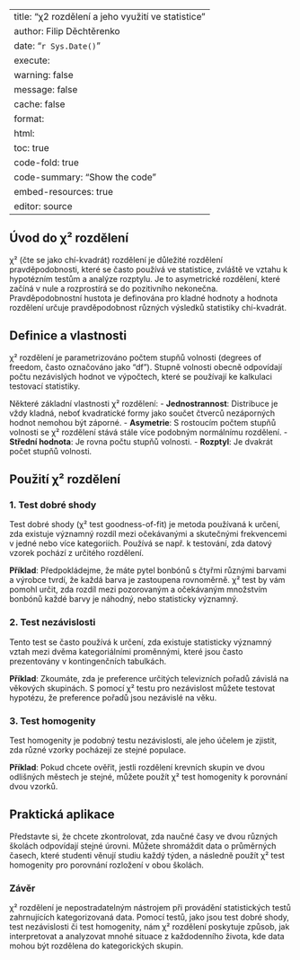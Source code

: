 
---
title: "χ2 rozdělení a jeho využití ve statistice"
author: Filip Děchtěrenko
date: "`r Sys.Date()`"
execute:
  warning: false
  message: false
  cache: false
format:
  html:
    toc: true
    code-fold: true
    code-summary: "Show the code"
    embed-resources: true
editor: source
---

## Úvod do χ² rozdělení

χ² (čte se jako chí-kvadrát) rozdělení je důležité rozdělení pravděpodobnosti, které se často používá ve statistice, zvláště ve vztahu k hypotézním testům a analýze rozptylu. Je to asymetrické rozdělení, které začíná v nule a rozprostírá se do pozitivního nekonečna. Pravděpodobnostní hustota je definována pro kladné hodnoty a hodnota rozdělení určuje pravděpodobnost různých výsledků statistiky chí-kvadrát.

## Definice a vlastnosti

χ² rozdělení je parametrizováno počtem stupňů volnosti (degrees of freedom, často označováno jako "df"). Stupně volnosti obecně odpovídají počtu nezávislých hodnot ve výpočtech, které se používají ke kalkulaci testovací statistiky.

Některé základní vlastnosti χ² rozdělení:
- **Jednostrannost**: Distribuce je vždy kladná, neboť kvadratické formy jako součet čtverců nezáporných hodnot nemohou být záporné.
- **Asymetrie**: S rostoucím počtem stupňů volnosti se χ² rozdělení stává stále více podobným normálnímu rozdělení.
- **Střední hodnota**: Je rovna počtu stupňů volnosti.
- **Rozptyl**: Je dvakrát počet stupňů volnosti.

## Použití χ² rozdělení

### 1. Test dobré shody

Test dobré shody (χ² test goodness-of-fit) je metoda používaná k určení, zda existuje významný rozdíl mezi očekávanými a skutečnými frekvencemi v jedné nebo více kategoriích. Používá se např. k testování, zda datový vzorek pochází z určitého rozdělení.

**Příklad**: Předpokládejme, že máte pytel bonbónů s čtyřmi různými barvami a výrobce tvrdí, že každá barva je zastoupena rovnoměrně. χ² test by vám pomohl určit, zda rozdíl mezi pozorovaným a očekávaným množstvím bonbónů každé barvy je náhodný, nebo statisticky významný.

### 2. Test nezávislosti

Tento test se často používá k určení, zda existuje statisticky významný vztah mezi dvěma kategoriálními proměnnými, které jsou často prezentovány v kontingenčních tabulkách.

**Příklad**: Zkoumáte, zda je preference určitých televizních pořadů závislá na věkových skupinách. S pomocí χ² testu pro nezávislost můžete testovat hypotézu, že preference pořadů jsou nezávislé na věku.

### 3. Test homogenity

Test homogenity je podobný testu nezávislosti, ale jeho účelem je zjistit, zda různé vzorky pocházejí ze stejné populace.

**Příklad**: Pokud chcete ověřit, jestli rozdělení krevních skupin ve dvou odlišných městech je stejné, můžete použít χ² test homogenity k porovnání dvou vzorků.

## Praktická aplikace

Představte si, že chcete zkontrolovat, zda naučné časy ve dvou různých školách odpovídají stejné úrovni. Můžete shromáždit data o průměrných časech, které studenti věnují studiu každý týden, a následně použít χ² test homogenity pro porovnání rozložení v obou školách.

### Závěr

χ² rozdělení je nepostradatelným nástrojem při provádění statistických testů zahrnujících kategorizovaná data. Pomocí testů, jako jsou test dobré shody, test nezávislosti či test homogenity, nám χ² rozdělení poskytuje způsob, jak interpretovat a analyzovat mnohé situace z každodenního života, kde data mohou být rozdělena do kategorických skupin.


